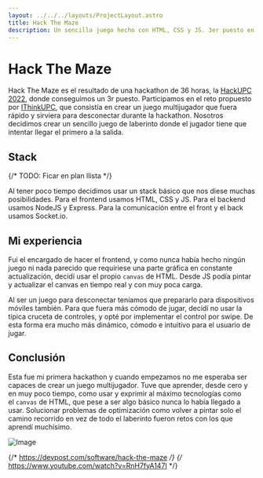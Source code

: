 ```yaml
---
layout: ../../../layouts/ProjectLayout.astro
title: Hack The Maze
description: Un sencillo juego hecho con HTML, CSS y JS. 3er puesto en el reto de IThinkUPC en la HackUPC 2022.
---
```


# Hack The Maze

Hack The Maze es el resultado de una hackathon de 36 horas, la [HackUPC 2022](https://hackupc.com/), donde conseguimos un 3r puesto.
Participamos en el reto propuesto por [IThinkUPC](https://ithinkupc.com/), que consistía en crear un juego multijugador que fuera rápido y sirviera para desconectar durante la hackathon.
Nosotros decidimos crear un sencillo juego de laberinto donde el jugador tiene que intentar llegar el primero a la salida.

## Stack

{/* TODO: Ficar en plan llista */}

Al tener poco tiempo decidimos usar un stack básico que nos diese muchas posibilidades.
Para el frontend usamos HTML, CSS y JS.
Para el backend usamos NodeJS y Express.
Para la comunicación entre el front y el back usamos Socket.io.

## Mi experiencia

Fui el encargado de hacer el frontend, y como nunca había hecho ningún juego ni nada parecido que requiriese una parte gráfica en constante actualización, decidí usar el propio `canvas` de HTML.
Desde JS podía pintar y actualizar el canvas en tiempo real y con muy poca carga.

Al ser un juego para desconectar teníamos que prepararlo para dispositivos móviles también.
Para que fuera más cómodo de jugar, decidí no usar la típica cruceta de controles, y opté por implementar el control por swipe.
De esta forma era mucho más dinámico, cómodo e intuitivo para el usuario de jugar.

## Conclusión

Esta fue mi primera hackathon y cuando empezamos no me esperaba ser capaces de crear un juego multijugador.
Tuve que aprender, desde cero y en muy poco tiempo, como usar y exprimir al máximo tecnologías como el `canvas` de HTML, que pese a ser algo básico nunca lo había llegado a usar.
Solucionar problemas de optimización como volver a pintar solo el camino recorrido en vez de todo el laberinto fueron retos con los que aprendí muchísimo.

![Image](/projects/hackthemaze/hackthemaze.webp)

{/* https://devpost.com/software/hack-the-maze */}
{/* https://www.youtube.com/watch?v=RnH7fyA147I */}
